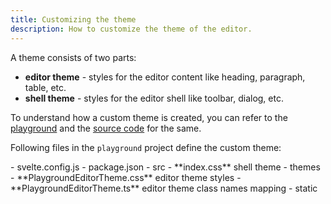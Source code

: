 ```yaml
---
title: Customizing the theme
description: How to customize the theme of the editor.
---
```



A theme consists of two parts:
- **editor theme** - styles for the editor content like heading, paragraph, table, etc.
- **shell theme** - styles for the editor shell like toolbar, dialog, etc.

To understand how a custom theme is created, you can refer to the [playground](https://svelte-lexical-playground.vercel.app/) and the [source code](https://github.com/umaranis/svelte-lexical/tree/master/demos/playground) for the same.

Following files in the `playground` project define the custom theme:

<FileTree>
  - svelte.config.js
  - package.json
  - src
    - **index.css** shell theme
    - themes
      - **PlaygroundEditorTheme.css** editor theme styles
      - **PlaygroundEditorTheme.ts** editor theme class names mapping
  - static
</FileTree>
